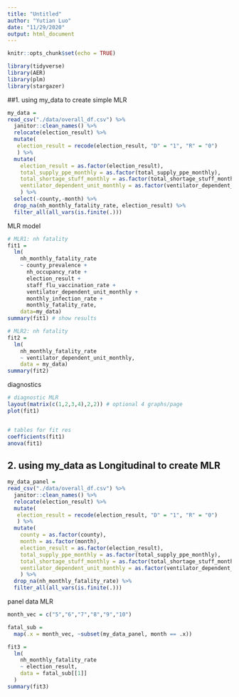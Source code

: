 ```yaml
---
title: "Untitled"
author: "Yutian Luo"
date: "11/29/2020"
output: html_document
---
```


```r
knitr::opts_chunk$set(echo = TRUE)

library(tidyverse)
library(AER)
library(plm)
library(stargazer)
```

##1. using my_data to create simple MLR

```r

my_data =
read_csv("./data/overall_df.csv") %>%
  janitor::clean_names() %>% 
  relocate(election_result) %>% 
  mutate(
   election_result = recode(election_result, "D" = "1", "R" = "0")
   ) %>% 
  mutate(
    election_result = as.factor(election_result),
    total_supply_ppe_monthly = as.factor(total_supply_ppe_monthly),
    total_shortage_stuff_monthly = as.factor(total_shortage_stuff_monthly),
    ventilator_dependent_unit_monthly = as.factor(ventilator_dependent_unit_monthly)
    ) %>% 
  select(-county,-month) %>% 
  drop_na(nh_monthly_fatality_rate, election_result) %>% 
  filter_all(all_vars(is.finite(.)))

```


MLR model

```r

# MLR1: nh fatality
fit1 = 
  lm(
    nh_monthly_fatality_rate 
    ~ county_prevalence + 
      nh_occupancy_rate + 
      election_result + 
      staff_flu_vaccination_rate + 
      ventilator_dependent_unit_monthly + 
      monthly_infection_rate +
      monthly_fatality_rate, 
    data=my_data)
summary(fit1) # show results

# MLR2: nh fatality
fit2 = 
  lm(
    nh_monthly_fatality_rate
    ~ ventilator_dependent_unit_monthly,
    data = my_data)
summary(fit2)

```

diagnostics

```r

# diagnostic MLR
layout(matrix(c(1,2,3,4),2,2)) # optional 4 graphs/page 
plot(fit1)


# tables for fit res
coefficients(fit1)
anova(fit1)

```



## 2. using my_data as Longitudinal to create MLR

```r

my_data_panel =
read_csv("./data/overall_df.csv") %>%
  janitor::clean_names() %>% 
  relocate(election_result) %>% 
  mutate(
   election_result = recode(election_result, "D" = "1", "R" = "0")
   ) %>% 
  mutate(
    county = as.factor(county),
    month = as.factor(month),
    election_result = as.factor(election_result),
    total_supply_ppe_monthly = as.factor(total_supply_ppe_monthly),
    total_shortage_stuff_monthly = as.factor(total_shortage_stuff_monthly),
    ventilator_dependent_unit_monthly = as.factor(ventilator_dependent_unit_monthly)
    ) %>% 
  drop_na(nh_monthly_fatality_rate) %>% 
  filter_all(all_vars(is.finite(.)))
```


panel data MLR

```r

month_vec = c("5","6","7","8","9","10")

fatal_sub = 
  map(.x = month_vec, ~subset(my_data_panel, month == .x))

fit3 = 
  lm(
    nh_monthly_fatality_rate
    ~ election_result,
    data = fatal_sub[[1]]
  )
summary(fit3)

```



